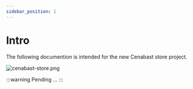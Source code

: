 ```yaml
---
sidebar_position: 1
---
```


# Intro

The following documention is intended for the new Cenabast store project.

![cenabast-store.png](/images/2023-11-23_17-16.png)

:::warning
Pending ...
:::

